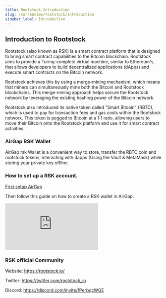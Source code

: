 ```yaml
---
title: Rootstock Introduction
slug: /currencies/rootstock/introduction
sidebar_label: Introduction
---
```


## Introduction to Rootstock

Rootstock (also known as RSK) is a smart contract platform that is designed to bring smart contract capabilities to the Bitcoin blockchain. Rootstock aims to provide a Turing-complete virtual machine, similar to Ethereum's, that allows developers to build decentralized applications (dApps) and execute smart contracts on the Bitcoin network.

Rootstock achieves this by using a merge-mining mechanism, which means that miners can simultaneously mine both the Bitcoin and Rootstock blockchains. This merge-mining approach helps secure the Rootstock network by leveraging the existing hashing power of the Bitcoin network.

Rootstock also introduced its native token called "Smart Bitcoin" (RBTC), which is used to pay for transaction fees and gas costs within the Rootstock network. This token is pegged to Bitcoin at a 1:1 ratio, allowing users to move their Bitcoin onto the Rootstock platform and use it for smart contract activities.

### AirGap RSK Wallet

AirGap rsk Wallet is a convenient way to store, transfer the RBTC coin and rootstock tokens, interacting with dapps (Using the Vault & MetaMask) while storing your private key offline.

### How to set up a RSK account.

[First setup AirGap](/guides/step-by-step-guide)

Then follow this guide on how to create a RSK wallet in AirGap.

<div class="yt-container">
  <iframe
    class="yt-video"
    src="https://www.youtube.com/embed/"
    frameborder="0"
    allowfullscreen
  ></iframe>
</div>

### RSK official Community

Website: https://rootstock.io/

Twitter: https://twitter.com/rootstock_io

Discord: https://discord.com/invite/fPerbqcWGE
